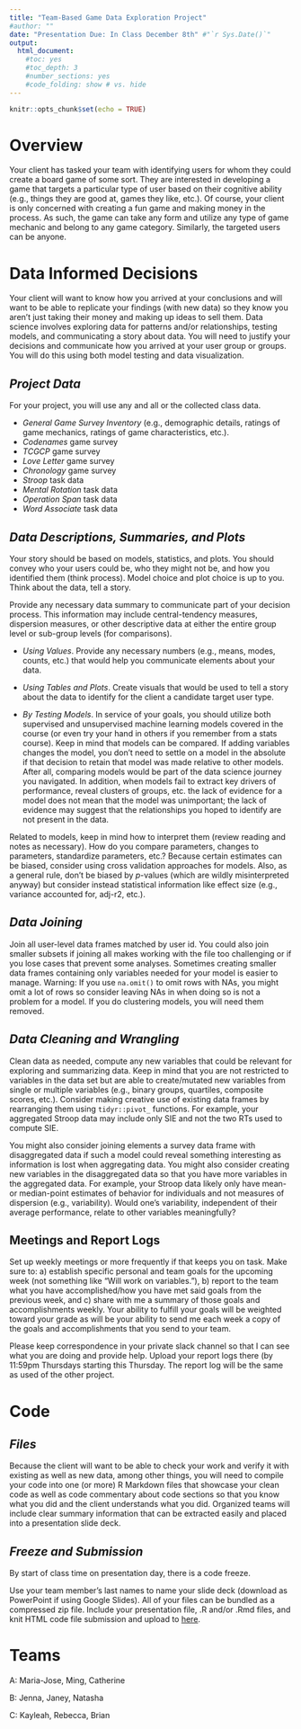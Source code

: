 ```yaml
---
title: "Team-Based Game Data Exploration Project"
#author: ""
date: "Presentation Due: In Class December 8th" #"`r Sys.Date()`"
output:
  html_document:
    #toc: yes
    #toc_depth: 3
    #number_sections: yes
    #code_folding: show # vs. hide
---
```



```r
knitr::opts_chunk$set(echo = TRUE)
```

# **Overview**

Your client has tasked your team with identifying users for whom they could create a board game of some sort. They are interested in developing a game that targets a particular type of user based on their cognitive ability (e.g., things they are good at, games they like, etc.). Of course, your client is only concerned with creating a fun game and making money in the process. As such, the game can take any form and utilize any type of game mechanic and belong to any game category. Similarly, the targeted users can be anyone.


# **Data Informed Decisions**

Your client will want to know how you arrived at your conclusions and will want to be able to replicate your findings (with new data) so they know you aren't just taking their money and making up ideas to sell them. Data science involves exploring data for patterns and/or relationships, testing models, and communicating a story about data. You will need to justify your decisions and communicate how you arrived at your user group or groups. You will do this using both model testing and data visualization.

## *Project Data*  

For your project, you will use any and all or the collected class data.

- *General Game Survey Inventory* (e.g., demographic details, ratings of game mechanics, ratings of game characteristics, etc.).
- *Codenames* game survey 
- *TCGCP* game survey
- *Love Letter* game survey
- *Chronology* game survey
- *Stroop* task data 
- *Mental Rotation* task data
- *Operation Span* task data
- *Word Associate* task data

## *Data Descriptions, Summaries, and Plots*

Your story should be based on models, statistics, and plots. You should convey who your users could be, who they might not be, and how you identified them (think process). Model choice and plot choice is up to you. Think about the data, tell a story. 

Provide any necessary data summary to communicate part of your decision process. This information may include central-tendency measures, dispersion measures, or other descriptive data at either the entire group level or sub-group levels (for comparisons). 

- *Using Values*. Provide any necessary numbers (e.g., means, modes, counts, etc.) that would help you communicate elements about your data.

- *Using Tables and Plots*. Create visuals that would be used to tell a story about the data to identify for the client a candidate target user type. 

- *By Testing Models*. In service of your goals, you should utilize both supervised and unsupervised machine learning models covered in the course (or even try your hand in others if you remember from a stats course). Keep in mind that models can be compared. If adding variables changes the model, you don't need to settle on a model in the absolute if that decision to retain that model was made relative to other models. After all, comparing models would be part of the data science journey you navigated. In addition, when models fail to extract key drivers of performance, reveal clusters of groups, etc. the lack of evidence for a model does not mean that the model was unimportant; the lack of evidence may suggest that the relationships you hoped to identify are not present in the data.  

Related to models, keep in mind how to interpret them (review reading and notes as necessary). How do you compare parameters, changes to parameters, standardize parameters, etc.? Because certain estimates can be biased, consider using cross validation approaches for models. Also, as a general rule, don't be biased by *p*-values (which are wildly misinterpreted anyway) but consider instead statistical information like effect size (e.g., variance accounted for, adj-r2, etc.).


## *Data Joining*

Join all user-level data frames matched by user id. You could also join smaller subsets if joining all makes working with the file too challenging or if you lose cases that prevent some analyses. Sometimes creating smaller data frames containing only variables needed for your model is easier to manage. Warning: If you use `na.omit()` to omit rows with NAs, you might omit a lot of rows so consider leaving NAs in when doing so is not a problem for a model. If you do clustering models, you will need them removed. 


## *Data Cleaning and Wrangling*

Clean data as needed, compute any new variables that could be relevant for exploring and summarizing data. Keep in mind that you are not restricted to variables in the data set but are able to create/mutated new variables from single or multiple variables (e.g., binary groups, quartiles, composite scores, etc.). Consider making creative use of existing data frames by rearranging them using `tidyr::pivot_` functions. For example, your aggregated Stroop data may include only SIE and not the two RTs used to compute SIE. 

You might also consider joining elements a survey data frame with disaggregated data if such a model could reveal something interesting as information is lost when aggregating data. You might also consider creating new variables in the disaggregated data so that you have more variables in the aggregated data. For example, your Stroop data likely only have mean- or median-point estimates of behavior for individuals and not measures of dispersion (e.g., variability). Would one's variability, independent of their average performance, relate to other variables meaningfully?


## **Meetings and Report Logs**

Set up weekly meetings or more frequently if that keeps you on task. Make sure to: a) establish specific personal and team goals for the upcoming week (not something like "Will work on variables."), b) report to the team what you have accomplished/how you have met said goals from the previous week, and c) share with me a summary of those goals and accomplishments weekly. Your ability to fulfill your goals will be weighted toward your grade as will be your ability to send me each week a copy of the goals and accomplishments that you send to your team. 

Please keep correspondence in your private slack channel so that I can see what you are doing and provide help. Upload your report logs there (by 11:59pm Thursdays starting this Thursday. The report log will be the same as used of the other project.  


# **Code**

## *Files*

Because the client will want to be able to check your work and verify it with existing as well as new data, among other things, you will need to compile your code into one (or more) R Markdown files that showcase your clean code as well as code commentary about code sections so that you know what you did and the client understands what you did. Organized teams will include clear summary information that can be extracted easily and placed into a presentation slide deck.

## *Freeze and Submission*

By start of class time on presentation day, there is a code freeze. 

Use your team member's last names to name your slide deck (download as PowerPoint if using Google Slides). 
All of your files can be bundled as a compressed zip file. Include your presentation file, .R and/or .Rmd files, and knit HTML code file submission and upload to [here](https://claremontmckenna.app.box.com/f/80863fd8e0f44ec7a95882d9dda8bb91).


# **Teams**

A: Maria-Jose, Ming, Catherine

B: Jenna, Janey, Natasha

C: Kayleah, Rebecca, Brian 

 
